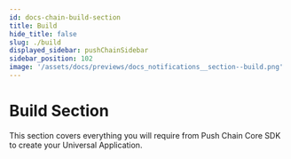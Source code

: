 ```yaml
---
id: docs-chain-build-section
title: Build
hide_title: false
slug: ./build
displayed_sidebar: pushChainSidebar
sidebar_position: 102
image: '/assets/docs/previews/docs_notifications__section--build.png'
---
```


<head>
  <title>Build Section | Push Chain Docs</title>
</head>


<!-- Content Start -->

# Build Section

This section covers everything you will require from Push Chain Core SDK to create your Universal Application.

<br />

<DocCardList />
